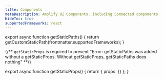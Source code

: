 ```yaml
---
title: Components
metaDescription: Amplify UI Components, including Connected components, Base components, Feedback components, Navigation components, Input components, Layout components, Utility components.
hideToc: true
supportedFrameworks: react
---
```



export async function getStaticPaths() {
  return getCustomStaticPath(frontmatter.supportedFrameworks);
}

{/** `getStaticProps` is required to prevent "Error: getStaticPaths was added without a getStaticProps. Without getStaticProps, getStaticPaths does nothing" **/}

export async function getStaticProps() {
  return { props: {} };
}

<ComponentsGrid />
